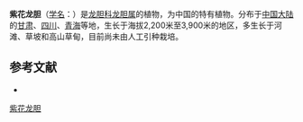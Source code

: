 {{Speciesbox
| name = 紫花龙胆
| status = 
| status_system = 
| image =
| genus = Gentiana
| species = syringea
| authority = T. N. Ho
}}

'''紫花龙胆'''（[[学名|学名]]：{{lang|la|''Gentiana syringea''}}）是[[龙胆科|龙胆科]][[龙胆属|龙胆属]]的植物，为中国的特有植物。分布于[[中国大陆|中国大陆]]的[[甘肃|甘肃]]、[[四川|四川]]、[[青海|青海]]等地，生长于海拔2,200米至3,900米的地区，多生长于河滩、草坡和高山草甸，目前尚未由人工引种栽培。

== 参考文献 ==
<div class="references-small">
* {{cite web| url =http://www.bioinfo.cn/db05/KmzwSpecies.php?action=view&id=8477| title =紫花龙胆| work =《中国高等植物数据库全库》| publisher =中国科学院微生物研究所| author =昆明植物研究所| accessdate =2009-02-24| deadurl =yes| archiveurl =https://web.archive.org/web/20160305062347/http://www.bioinfo.cn/db05/KmzwSpecies.php?action=view&id=8477| archivedate =2016-03-05}}
</div>
{{Taxonbar|from=Q15227407}}

[[Category:龙胆属|紫花龙胆]]


{{植物小作品}}